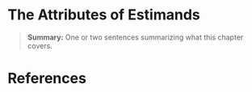 # The Attributes of Estimands {.unnumbered}

> **Summary:** One or two sentences summarizing what this chapter covers.

##

##

# References

